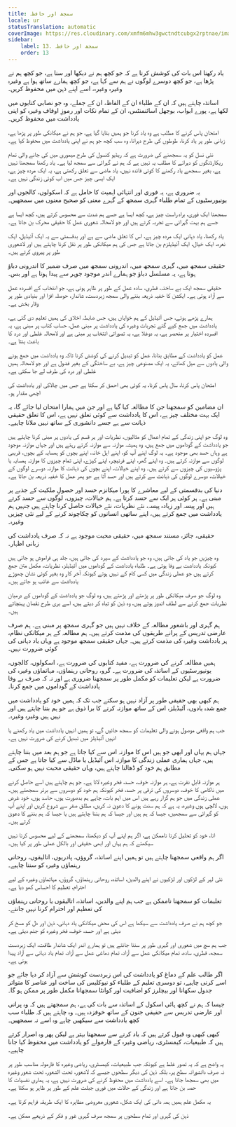 ```yaml
---
title: سمجھ اور حافظہ
locale: ur
statusTranslation: automatic
coverImage: https://res.cloudinary.com/xmfm6mhw3gwctndtcubgx2rptnae/image/upload/v1740337243/small_cover_educacion_fundamental_a051170f1c.webp
sidebar:
    label: 13. سمجھ اور حافظہ
    order: 13
---
```

یاد رکھنا اس بات کی کوشش کرنا ہے کہ جو کچھ ہم نے دیکھا اور سنا ہے، جو کچھ ہم نے پڑھا ہے، جو کچھ دوسرے لوگوں نے ہم سے کہا ہے، جو کچھ ہمارے ساتھ ہوا ہے وغیرہ وغیرہ وغیرہ، اسے اپنے ذہن میں محفوظ کریں۔

اساتذہ چاہتے ہیں کہ ان کے طلباء ان کے الفاظ، ان کے جملے، وہ جو نصابی کتابوں میں لکھا ہے، پورے ابواب، بوجھل اسائنمنٹس، ان کے تمام نکات اور رموزِ اوقاف وغیرہ کو اپنی یادداشت میں محفوظ کریں۔

امتحان پاس کرنے کا مطلب ہے وہ یاد کرنا جو ہمیں بتایا گیا ہے، جو ہم نے میکانکی طور پر پڑھا ہے، زبانی طور پر یاد کرنا، طوطوں کی طرح دہرانا، وہ سب کچھ جو ہم نے اپنی یادداشت میں محفوظ کیا ہے۔

نئی نسل کو یہ سمجھنے کی ضرورت ہے کہ ریڈیو کنسول کی طرح میموری میں کی جانے والی تمام ریکارڈنگوں کو دہرانے کا مطلب یہ نہیں ہے کہ ہم نے گہرائی سے سمجھ لیا ہے۔ یاد رکھنا سمجھنا نہیں ہے، بغیر سمجھے یاد رکھنے کا کوئی فائدہ نہیں، یاد ماضی سے تعلق رکھتی ہے، یہ ایک مردہ چیز ہے، ایک ایسی چیز جس میں اب کوئی زندگی نہیں ہے۔

یہ ضروری ہے، یہ فوری اور انتہائی اہمیت کا حامل ہے کہ اسکولوں، کالجوں اور یونیورسٹیوں کے تمام طلباء گہری سمجھ کے گہرے معنی کو صحیح معنوں میں سمجھیں۔

سمجھنا ایک فوری، براہ راست چیز ہے، کچھ ایسا ہے جسے ہم شدت سے محسوس کرتے ہیں، کچھ ایسا ہے جسے ہم بہت گہرائی سے تجربہ کرتے ہیں اور جو لامحالہ شعوری عمل کا حقیقی محرک بن جاتا ہے۔

یاد رکھنا، یاد دہانی ایک مردہ چیز ہے، اس کا تعلق ماضی سے ہے اور بدقسمتی سے یہ ایک آئیڈیل، ایک نعرہ، ایک خیال، ایک آئیڈیلزم بن جاتا ہے جس کی ہم میکانکی طور پر نقل کرنا چاہتے ہیں اور لاشعوری طور پر پیروی کرتے ہیں۔

حقیقی سمجھ میں، گہری سمجھ میں، اندرونی سمجھ میں صرف ضمیر کا اندرونی دباؤ ہوتا ہے، یہ مسلسل دباؤ جو ہمارے اندر موجود جوہر سے پیدا ہوتا ہے اور بس۔

حقیقی سمجھ ایک بے ساختہ، فطری، سادہ عمل کے طور پر ظاہر ہوتی ہے، جو انتخاب کے افسردہ عمل سے آزاد ہوتی ہے۔ ایکشن کا خفیہ ذریعہ بننے والی سمجھ زبردست، شاندار، حوصلہ افزا اور بنیادی طور پر وقار بخش ہے۔

ہمارے پڑھے ہوئے، جس آئیڈیل کے ہم خواہاں ہیں، جس ضابطہ اخلاق کی ہمیں تعلیم دی گئی ہے، یادداشت میں جمع کیے گئے تجربات وغیرہ کی یادداشت پر مبنی عمل، حساب کتاب پر مبنی ہے، یہ افسردہ اختیار پر منحصر ہے، یہ دوغلا ہے، یہ تصوراتی انتخاب پر مبنی ہے اور لامحالہ غلطی اور درد کا باعث بنتا ہے۔

عمل کو یادداشت کے مطابق بنانا، عمل کو تبدیل کرنے کی کوشش کرنا تاکہ وہ یادداشت میں جمع ہونے والی یادوں سے میل کھائے، یہ ایک مصنوعی چیز ہے، بے ساختگی کے بغیر فضول ہے اور جو لامحالہ ہمیں غلطی اور درد کی طرف لے جا سکتی ہے۔

امتحان پاس کرنا، سال پاس کرنا، یہ کوئی بھی احمق کر سکتا ہے جس میں چالاکی اور یادداشت کی اچھی مقدار ہو۔

ان مضامین کو سمجھنا جن کا مطالعہ کیا گیا ہے اور جن میں ہمارا امتحان لیا جائے گا، یہ ایک بہت مختلف چیز ہے، اس کا یادداشت سے کوئی تعلق نہیں ہے، اس کا تعلق حقیقی ذہانت سے ہے جسے دانشوری کے ساتھ نہیں ملانا چاہیے۔

وہ لوگ جو اپنی زندگی کے تمام اعمال کو مثالیوں، نظریات اور ہر قسم کی یادوں پر مبنی کرنا چاہتے ہیں جو یادداشت کے گوداموں میں جمع ہیں، وہ ہمیشہ موازنہ سے موازنہ کرتے رہتے ہیں اور جہاں موازنہ موجود ہے وہاں حسد بھی موجود ہے۔ یہ لوگ اپنے آپ کو، اپنے اہل خانہ، اپنے بچوں کو ہمسایہ کے بچوں، قریبی لوگوں سے موازنہ کرتے ہیں۔ وہ اپنے گھر، اپنے فرنیچر، اپنے کپڑے، اپنی تمام چیزوں کا موازنہ ہمسایہ یا پڑوسیوں کی چیزوں سے کرتے ہیں۔ وہ اپنے خیالات، اپنے بچوں کی ذہانت کا موازنہ دوسرے لوگوں کے خیالات، دوسرے لوگوں کی ذہانت سے کرتے ہیں اور حسد آتا ہے جو پھر عمل کا خفیہ ذریعہ بن جاتا ہے۔

دنیا کی بدقسمتی کے لیے معاشرے کا پورا میکانزم حسد اور حصولِ ملکیت کے جذبے پر مبنی ہے۔ ہر کوئی ہر ایک سے حسد کرتا ہے۔ ہم خیالات، چیزوں، لوگوں سے حسد کرتے ہیں اور پیسہ اور زیادہ پیسہ، نئے نظریات، نئے خیالات حاصل کرنا چاہتے ہیں جنہیں ہم یادداشت میں جمع کرتے ہیں، اپنے ساتھی انسانوں کو چکاچوند کرنے کے لیے نئی چیزیں وغیرہ۔

حقیقی، جائز، مستند سمجھ میں، حقیقی محبت موجود ہے نہ کہ صرف یادداشت کی زبانی اظہار۔

وہ چیزیں جو یاد کی جاتی ہیں، وہ جو یادداشت کے سپرد کی جاتی ہیں، جلد ہی فراموش ہو جاتی ہیں کیونکہ یادداشت بے وفا ہوتی ہے۔ طلباء یادداشت کے گوداموں میں آئیڈیلز، نظریات، مکمل متن جمع کرتے ہیں جو عملی زندگی میں کسی کام کے نہیں ہوتے کیونکہ آخر کار وہ بغیر کوئی نشان چھوڑے یادداشت سے غائب ہو جاتے ہیں۔

وہ لوگ جو صرف میکانکی طور پر پڑھتے اور پڑھتے ہیں، وہ لوگ جو یادداشت کے گوداموں کے درمیان نظریات جمع کرنے سے لطف اندوز ہوتے ہیں، وہ ذہن کو تباہ کر دیتے ہیں، اسے بری طرح نقصان پہنچاتے ہیں۔

ہم گہری اور باشعور مطالعہ کے خلاف نہیں ہیں جو گہری سمجھ پر مبنی ہے۔ ہم صرف عارضی تدریس کے پرانے طریقوں کی مذمت کرتے ہیں۔ ہم مطالعہ کے ہر میکانکی نظام، ہر یادداشت وغیرہ کی مذمت کرتے ہیں۔ جہاں حقیقی سمجھ موجود ہے وہاں یاد دہانی کی کوئی ضرورت نہیں۔

ہمیں مطالعہ کرنے کی ضرورت ہے، مفید کتابوں کی ضرورت ہے، اسکولوں، کالجوں، یونیورسٹیوں کے اساتذہ کی ضرورت ہے۔ گرو، روحانی رہنماؤں، مہاتماؤں وغیرہ کی ضرورت ہے لیکن تعلیمات کو مکمل طور پر سمجھنا ضروری ہے اور نہ کہ صرف بے وفا یادداشت کے گوداموں میں جمع کرنا۔

ہم کبھی بھی حقیقی طور پر آزاد نہیں ہو سکتے جب تک کہ ہمیں خود کو یادداشت میں جمع شدہ یادوں، آئیڈیلز، اس کے ساتھ موازنہ کرنے کا برا ذوق ہے جو ہم بننا چاہتے ہیں اور نہیں ہیں وغیرہ وغیرہ۔

جب ہم واقعی موصول ہونے والی تعلیمات کو سمجھ جائیں گے، تو ہمیں انہیں یادداشت میں یاد رکھنے یا انہیں آئیڈیلز میں تبدیل کرنے کی ضرورت نہیں ہے۔

جہاں ہم یہاں اور ابھی جو ہیں اس کا موازنہ اس سے کیا جاتا ہے جو ہم بعد میں بننا چاہتے ہیں، جہاں ہماری عملی زندگی کا موازنہ اس آئیڈیل یا ماڈل سے کیا جاتا ہے جس کے مطابق ہم خود کو ڈھالنا چاہتے ہیں، وہاں حقیقی محبت نہیں ہو سکتی۔

ہر موازنہ قابل نفرت ہے، ہر موازنہ خوف، حسد، فخر وغیرہ لاتا ہے۔ جو ہم چاہتے ہیں اسے حاصل کرنے میں ناکامی کا خوف، دوسروں کی ترقی پر حسد، فخر کیونکہ ہم خود کو دوسروں سے برتر سمجھتے ہیں۔ عملی زندگی میں جو ہم گزار رہے ہیں اس میں اہم بات، چاہے ہم بدصورت ہوں، حاسد ہوں، خود غرض ہوں، لالچی ہوں وغیرہ، یہ ہے کہ ہم سنت ہونے کا دعویٰ نہ کریں، مطلق صفر سے شروع کریں اور اپنے آپ کو گہرائی سے سمجھیں، جیسا کہ ہم ہیں اور جیسا کہ ہم بننا چاہتے ہیں یا جیسا کہ ہم بننے کا دعویٰ کرتے ہیں۔

انا، خود کو تحلیل کرنا ناممکن ہے، اگر ہم اپنے آپ کو دیکھنا، سمجھنے کے لیے محسوس کرنا نہیں سیکھتے کہ ہم یہاں اور ابھی حقیقی اور بالکل عملی طور پر کیا ہیں۔

اگر ہم واقعی سمجھنا چاہتے ہیں تو ہمیں اپنے اساتذہ، گروؤں، پادریوں، اتالیقوں، روحانی رہنماؤں وغیرہ کو سننا چاہیے۔

نئی لہر کے لڑکوں اور لڑکیوں نے اپنے والدین، اساتذہ، روحانی رہنماؤں، گروؤں، مہاتماؤں وغیرہ کے لیے احترام، تعظیم کا احساس کھو دیا ہے۔

تعلیمات کو سمجھنا ناممکن ہے جب ہم اپنے والدین، اساتذہ، اتالیقوں یا روحانی رہنماؤں کی تعظیم اور احترام کرنا نہیں جانتے۔

جو کچھ ہم نے صرف یادداشت سے سیکھا ہے اس کی محض میکانکی یاد دہانی، ذہن اور دل کو مسخ کر دیتی ہے اور حسد، خوف، فخر وغیرہ کو جنم دیتی ہے۔

جب ہم سچ میں شعوری اور گہری طور پر سننا جانتے ہیں تو ہمارے اندر ایک شاندار طاقت، ایک زبردست سمجھ، فطری، سادہ، تمام میکانکی عمل سے آزاد، تمام دماغی عمل سے آزاد، تمام یاد دہانی سے آزاد پیدا ہوتی ہے۔

اگر طالب علم کے دماغ کو یادداشت کی اس زبردست کوشش سے آزاد کر دیا جائے جو اسے کرنی چاہیے، تو دوسری تعلیم کے طلباء کو نیوکلیس کی ساخت اور عناصر کا متواتر جدول سکھانا اور بیچلرز کو اضافیت اور کوانٹا سمجھانا مکمل طور پر ممکن ہو گا۔

جیسا کہ ہم نے کچھ ہائی اسکول کے اساتذہ سے بات کی ہے، ہم سمجھتے ہیں کہ وہ پرانی اور عارضی تدریس سے حقیقی جنون کے ساتھ خوفزدہ ہیں۔ وہ چاہتے ہیں کہ طلباء سب کچھ یادداشت سے سیکھیں چاہے وہ اسے نہ سمجھیں۔

کبھی کبھی وہ قبول کرتے ہیں کہ یاد کرنے سے سمجھنا بہتر ہے لیکن پھر وہ اصرار کرتے ہیں کہ طبیعیات، کیمسٹری، ریاضی وغیرہ کے فارمولے کو یادداشت میں محفوظ کیا جانا چاہیے۔

یہ واضح ہے کہ یہ تصور غلط ہے کیونکہ جب طبیعیات، کیمسٹری، ریاضی وغیرہ کا فارمولہ مناسب طور پر نہ صرف دانشورانہ سطح پر، بلکہ ذہن کی دیگر سطحوں جیسے کہ لاشعور، تحت الشعور، تحت شعور وغیرہ میں بھی سمجھا جاتا ہے۔ اسے یادداشت میں محفوظ کرنے کی ضرورت نہیں ہے، یہ ہماری نفسیات کا حصہ بن جاتا ہے اور زندگی کے حالات میں فوری جبلت علم کے طور پر ظاہر ہو سکتا ہے۔

یہ مکمل علم ہمیں ہمہ دانی کی ایک شکل، شعوری معروضی مظاہرہ کا ایک طریقہ فراہم کرتا ہے۔

ذہن کی گہری اور تمام سطحوں پر سمجھ صرف گہری غور و فکر کے ذریعے ممکن ہے۔

